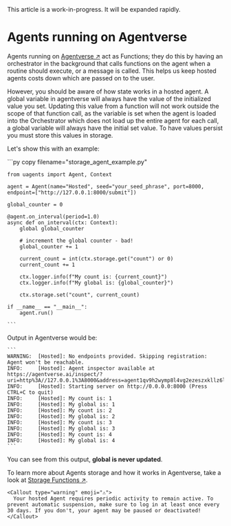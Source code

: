 
<Callout type="info" emoji="ℹ️">
This article is a work-in-progress. It will be expanded rapidly.
</Callout>

# Agents running on Agentverse

Agents running on [Agentverse ↗️](https://agentverse.ai/) act as Functions; they do this by having an orchestrator in the background that calls functions on the agent when a routine should execute, or a message is called. This helps us keep hosted agents costs down which are passed on to the user.

However, you should be aware of how state works in a hosted agent. A global variable in agentverse will always have the value of the initialized value you set. Updating this value from a function will not work outside the scope of that function call, as the variable is set when the agent is loaded into the Orchestrator which does not load up the entire agent for each call, a global variable will always have the initial set value. To have values persist you must store this values in storage.

Let's show this with an example:

<GithubCodeSegment digest="93d1c346a18241fe88de5c003ea54c7e">
    <CodeSegment
        path="https://github.com/fetchai/uAgent-Examples/blob/main/5-documentation/guides/agents/intermediate/hosted-agent/storage_agent_example.py"
        lineStart={1}
        lineEnd={23}
        hosted={true}
    />
</GithubCodeSegment>
<CodeGroup dynamic hasCopy isLocalHostedFile digest='93d1c346a18241fe88de5c003ea54c7e'>

<DocsCode local={true}>
	```py copy filename="storage_agent_example.py"

	from uagents import Agent, Context
	
	agent = Agent(name="Hosted", seed="your_seed_phrase", port=8000, endpoint=["http://127.0.0.1:8000/submit"])
	
	global_counter = 0
	
	@agent.on_interval(period=1.0)
	async def on_interval(ctx: Context):
	    global global_counter
	
	    # increment the global counter - bad!
	    global_counter += 1
	
	    current_count = int(ctx.storage.get("count") or 0)
	    current_count += 1
	
	    ctx.logger.info(f"My count is: {current_count}")
	    ctx.logger.info(f"My global is: {global_counter}")
	
	    ctx.storage.set("count", current_count)
	
	if __name__ == "__main__":
	    agent.run()

    ```
</DocsCode>

</CodeGroup>

Output in Agentverse would be:

    ```
    WARNING:  [Hosted]: No endpoints provided. Skipping registration: Agent won't be reachable.
    INFO:     [Hosted]: Agent inspector available at https://agentverse.ai/inspect/?uri=http%3A//127.0.0.1%3A8000&address=agent1qv9h2wymp8l4vg2ezeszxkllz6lkmh9uhz7rvfyamy0wslhlaxh65fmemgt
    INFO:     [Hosted]: Starting server on http://0.0.0.0:8000 (Press CTRL+C to quit)
    INFO:     [Hosted]: My count is: 1
    INFO:     [Hosted]: My global is: 1
    INFO:     [Hosted]: My count is: 2
    INFO:     [Hosted]: My global is: 2
    INFO:     [Hosted]: My count is: 3
    INFO:     [Hosted]: My global is: 3
    INFO:     [Hosted]: My count is: 4
    INFO:     [Hosted]: My global is: 4
    ```

You can see from this output, **global is never updated**.

To learn more about Agents storage and how it works in Agentverse, take a look at [Storage Functions ↗️](/guides/agents/intermediate/storage-function).

    <Callout type="warning" emoji="⚠">
      Your hosted Agent requires periodic activity to remain active. To prevent automatic suspension, make sure to log in at least once every 30 days. If you don't, your agent may be paused or deactivated!
    </Callout>
